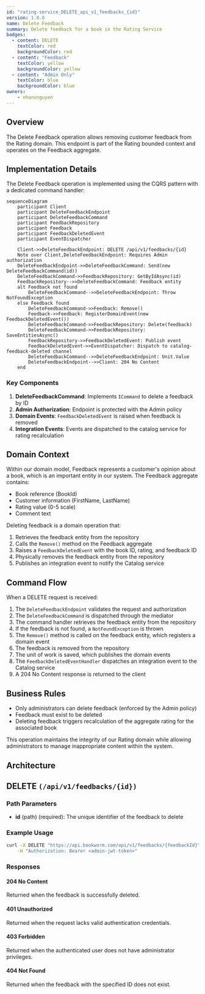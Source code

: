 ```yaml
---
id: "rating-service_DELETE_api_v1_feedbacks_{id}"
version: 1.0.0
name: Delete Feedback
summary: Delete feedback for a book in the Rating Service
badges:
  - content: DELETE
    textColor: red
    backgroundColor: red
  - content: "Feedback"
    textColor: yellow
    backgroundColor: yellow
  - content: "Admin Only"
    textColor: blue
    backgroundColor: blue
owners:
    - nhanxnguyen
---
```


## Overview

The Delete Feedback operation allows removing customer feedback from the Rating domain. This endpoint is part of the Rating bounded context and operates on the Feedback aggregate.

## Implementation Details

The Delete Feedback operation is implemented using the CQRS pattern with a dedicated command handler:

```mermaid
sequenceDiagram
    participant Client
    participant DeleteFeedbackEndpoint
    participant DeleteFeedbackCommand
    participant FeedbackRepository
    participant Feedback
    participant FeedbackDeletedEvent
    participant EventDispatcher
    
    Client->>DeleteFeedbackEndpoint: DELETE /api/v1/feedbacks/{id}
    Note over Client,DeleteFeedbackEndpoint: Requires Admin authorization
    DeleteFeedbackEndpoint->>DeleteFeedbackCommand: Send(new DeleteFeedbackCommand(id))
    DeleteFeedbackCommand->>FeedbackRepository: GetByIdAsync(id)
    FeedbackRepository-->>DeleteFeedbackCommand: Feedback entity
    alt Feedback not found
        DeleteFeedbackCommand-->>DeleteFeedbackEndpoint: Throw NotFoundException
    else Feedback found
        DeleteFeedbackCommand->>Feedback: Remove()
        Feedback->>Feedback: RegisterDomainEvent(new FeedbackDeletedEvent())
        DeleteFeedbackCommand->>FeedbackRepository: Delete(feedback)
        DeleteFeedbackCommand->>FeedbackRepository: SaveEntitiesAsync()
        FeedbackRepository->>FeedbackDeletedEvent: Publish event
        FeedbackDeletedEvent->>EventDispatcher: Dispatch to catalog-feedback-deleted channel
        DeleteFeedbackCommand-->>DeleteFeedbackEndpoint: Unit.Value
        DeleteFeedbackEndpoint-->>Client: 204 No Content
    end
```

### Key Components

1. **DeleteFeedbackCommand**: Implements `ICommand` to delete a feedback by ID
2. **Admin Authorization**: Endpoint is protected with the Admin policy
3. **Domain Events**: `FeedbackDeletedEvent` is raised when feedback is removed
4. **Integration Events**: Events are dispatched to the catalog service for rating recalculation

## Domain Context

Within our domain model, Feedback represents a customer's opinion about a book, which is an important entity in our system. The Feedback aggregate contains:

- Book reference (BookId)
- Customer information (FirstName, LastName)
- Rating value (0-5 scale)
- Comment text

Deleting feedback is a domain operation that:

1. Retrieves the feedback entity from the repository
2. Calls the `Remove()` method on the Feedback aggregate
3. Raises a `FeedbackDeletedEvent` with the book ID, rating, and feedback ID
4. Physically removes the feedback entity from the repository
5. Publishes an integration event to notify the Catalog service

## Command Flow

When a DELETE request is received:

1. The `DeleteFeedbackEndpoint` validates the request and authorization
2. The `DeleteFeedbackCommand` is dispatched through the mediator
3. The command handler retrieves the feedback entity from the repository
4. If the feedback is not found, a `NotFoundException` is thrown
5. The `Remove()` method is called on the feedback entity, which registers a domain event
6. The feedback is removed from the repository
7. The unit of work is saved, which publishes the domain events
8. The `FeedbackDeletedEventHandler` dispatches an integration event to the Catalog service
9. A 204 No Content response is returned to the client

## Business Rules

- Only administrators can delete feedback (enforced by the Admin policy)
- Feedback must exist to be deleted
- Deleting feedback triggers recalculation of the aggregate rating for the associated book

This operation maintains the integrity of our Rating domain while allowing administrators to manage inappropriate content within the system.

## Architecture

<NodeGraph />

## DELETE `(/api/v1/feedbacks/{id})`

### Path Parameters

- **id** (path) (required): The unique identifier of the feedback to delete

### Example Usage

```bash
curl -X DELETE "https://api.bookworm.com/api/v1/feedbacks/{feedbackId}" \
    -H "Authorization: Bearer <admin-jwt-token>"
```

### Responses

#### <span className="text-green-500">204 No Content</span>

Returned when the feedback is successfully deleted.

#### <span className="text-red-500">401 Unauthorized</span>

Returned when the request lacks valid authentication credentials.

#### <span className="text-red-500">403 Forbidden</span>

Returned when the authenticated user does not have administrator privileges.

#### <span className="text-red-500">404 Not Found</span>

Returned when the feedback with the specified ID does not exist.
